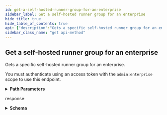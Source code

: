 ```yaml
---
id: get-a-self-hosted-runner-group-for-an-enterprise
sidebar_label: Get a self-hosted runner group for an enterprise
hide_title: true
hide_table_of_contents: true
api: {"description":"Gets a specific self-hosted runner group for an enterprise.\n\nYou must authenticate using an access token with the `admin:enterprise` scope to use this endpoint.","externalDocs":{"description":"API method documentation","url":"https://docs.github.com/rest/reference/enterprise-admin#get-a-self-hosted-runner-group-for-an-enterprise"},"operationId":"enterprise-admin/get-self-hosted-runner-group-for-enterprise","parameters":[{"description":"The slug version of the enterprise name. You can also substitute this value with the enterprise id.","in":"path","name":"enterprise","required":true,"schema":{"type":"string"}},{"description":"Unique identifier of the self-hosted runner group.","in":"path","name":"runner_group_id","required":true,"schema":{"type":"integer"}}],"responses":{"200":{"content":{"application/json":{"examples":{"default":{"value":{"allows_public_repositories":false,"default":false,"id":2,"name":"octo-runner-group","runners_url":"https://api.github.com/enterprises/octo-corp/actions/runner-groups/2/runners","selected_organizations_url":"https://api.github.com/enterprises/octo-corp/actions/runner-groups/2/organizations","visibility":"selected"}}},"schema":{"properties":{"allows_public_repositories":{"type":"boolean"},"default":{"type":"boolean"},"id":{"type":"number"},"name":{"type":"string"},"runners_url":{"type":"string"},"selected_organizations_url":{"type":"string"},"visibility":{"type":"string"}},"required":["id","name","visibility","allows_public_repositories","default","runners_url"],"type":"object"}}},"description":"response"}},"tags":["enterprise-admin"],"x-github":{"category":"enterprise-admin","enabledForGitHubApps":false,"githubCloudOnly":false,"previews":[],"subcategory":"actions"},"method":"get","path":"/enterprises/{enterprise}/actions/runner-groups/{runner_group_id}","servers":[{"url":"https://api.github.com"}],"info":{"contact":{"name":"Support","url":"https://support.github.com/contact"},"description":"GitHub's v3 REST API.","license":{"name":"MIT","url":"https://spdx.org/licenses/MIT"},"termsOfService":"https://docs.github.com/articles/github-terms-of-service","title":"GitHub v3 REST API","version":"1.1.4","x-apisguru-categories":["collaboration","developer_tools"],"x-logo":{"url":"https://twitter.com/github/profile_image?size=original"},"x-origin":[{"format":"openapi","url":"https://raw.githubusercontent.com/github/rest-api-description/main/descriptions/api.github.com/api.github.com.json","version":"3.0"}],"x-providerName":"github.com"},"postman":{"name":"Get a self-hosted runner group for an enterprise","description":{"content":"Gets a specific self-hosted runner group for an enterprise.\n\nYou must authenticate using an access token with the `admin:enterprise` scope to use this endpoint.","type":"text/plain"},"url":{"path":["enterprises",":enterprise","actions","runner-groups",":runner_group_id"],"host":["{{baseUrl}}"],"query":[],"variable":[{"disabled":false,"description":{"content":"(Required) The slug version of the enterprise name. You can also substitute this value with the enterprise id.","type":"text/plain"},"type":"any","value":"","key":"enterprise"},{"disabled":false,"description":{"content":"(Required) Unique identifier of the self-hosted runner group.","type":"text/plain"},"type":"any","value":"","key":"runner_group_id"}]},"header":[{"key":"Accept","value":"application/json"}],"method":"GET"}}
sidebar_class_name: "get api-method"
---
```



## Get a self-hosted runner group for an enterprise



Gets a specific self-hosted runner group for an enterprise.

You must authenticate using an access token with the `admin:enterprise` scope to use this endpoint.

<details style={{"marginBottom":"1rem"}}><summary style={{}}><strong>Path Parameters</strong></summary><div><ul><ParamsItem className={"paramsItem"} param={{"description":"The slug version of the enterprise name. You can also substitute this value with the enterprise id.","in":"path","name":"enterprise","required":true,"schema":{"type":"string"}}}></ParamsItem><ParamsItem className={"paramsItem"} param={{"description":"Unique identifier of the self-hosted runner group.","in":"path","name":"runner_group_id","required":true,"schema":{"type":"integer"}}}></ParamsItem></ul></div></details><div><ApiTabs><TabItem label={"200"} value={"200"}><div>

response

</div><div><details style={{}}><summary style={{"textAlign":"left"}}><strong>Schema</strong></summary><div style={{"textAlign":"left","marginLeft":"1rem"}}></div><ul style={{"marginLeft":"1rem"}}><SchemaItem collapsible={false} name={"allows_public_repositories"} required={true} schemaDescription={undefined} schemaName={"boolean"} qualifierMessage={undefined}></SchemaItem><SchemaItem collapsible={false} name={"default"} required={true} schemaDescription={undefined} schemaName={"boolean"} qualifierMessage={undefined}></SchemaItem><SchemaItem collapsible={false} name={"id"} required={true} schemaDescription={undefined} schemaName={"number"} qualifierMessage={undefined}></SchemaItem><SchemaItem collapsible={false} name={"name"} required={true} schemaDescription={undefined} schemaName={"string"} qualifierMessage={undefined}></SchemaItem><SchemaItem collapsible={false} name={"runners_url"} required={true} schemaDescription={undefined} schemaName={"string"} qualifierMessage={undefined}></SchemaItem><SchemaItem collapsible={false} name={"selected_organizations_url"} required={false} schemaDescription={undefined} schemaName={"string"} qualifierMessage={undefined}></SchemaItem><SchemaItem collapsible={false} name={"visibility"} required={true} schemaDescription={undefined} schemaName={"string"} qualifierMessage={undefined}></SchemaItem></ul></details></div></TabItem></ApiTabs></div>
      